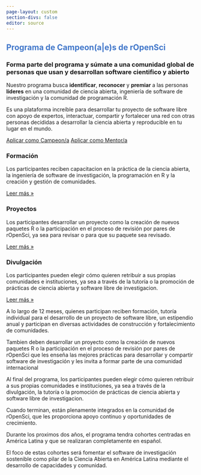 ```yaml
---
page-layout: custom
section-divs: false
editor: source
---
```


::: {.hero .grey-border}
::: {.content-block}

::: {.hero-title style="color: #4177ca"}
# Programa de Campeon(a|e)s de rOpenSci
:::

::: {..hero-title}
### Forma parte del programa y súmate a una comunidad global de personas que usan y desarrollan software cientifico y abierto  
:::

::: {.hero-text}
Nuestro programa busca **identificar**, **reconocer** y **premiar** a las personas **líderes** en una comunidad de ciencia abierta, ingeniería de software de investigación y la comunidad de programación R.

Es una plataforma increíble para desarrollar tu proyecto de software libre con apoyo de expertos, interactuar, compartir y fortalecer una red con otras personas decididas a desarrollar la ciencia abierta y reproducible en tu lugar en el mundo. 


::: hero-buttons
[Aplicar como Campeon/a](/champions/apply.qmd){.btn .btn-primary role="button"} [Aplicar como Mentor/a](/mentors/apply.qmd){.btn .btn-primary role="button"}
:::
:::
:::
:::


::: {.content-block }
::: {.features}

::: {.feature}
### Formación
Los participantes reciben capacitacion en la práctica de la ciencia abierta, la ingeniería de software de investigación, la programación en R y la creación y gestión de comunidades.

::: {.learn-more}
[Leer más »](.qmd)
:::
:::

::: {.feature}
### Proyectos
Los participantes desarrollar un proyecto como la creación de nuevos paquetes R o la participación en el proceso de revisión por pares de rOpenSci, ya sea para revisar o para que su paquete sea revisado.

::: {.learn-more}
[Leer más »](.qmd)
:::
:::

::: {.feature}
### Divulgación
Los participantes pueden elegir cómo quieren retribuir a sus propias comunidades e instituciones, ya sea a través de la tutoría o la promoción de prácticas de ciencia abierta y software libre de investigacion.

::: {.learn-more}
[Leer más »](.qmd)
:::
:::

:::
:::

A lo largo de 12 meses, quienes participan reciben formación, tutoría individual para el desarrollo de un proyecto de software libre, un estipendio anual y participan en diversas actividades de construcción y fortalecimiento de comunidades.

Tambien deben desarrollar un proyecto como la creación de nuevos paquetes R o la participación en el proceso de revisión por pares de rOpenSci que les enseña las mejores prácticas para desarrollar y compartir software de investigación y les invita a formar parte de una comunidad internacional

Al final del programa, los participantes pueden elegir cómo quieren retribuir a sus propias comunidades e instituciones, ya sea a través de la divulgación, la tutoría o la promoción de prácticas de ciencia abierta y software libre de investigacion.

Cuando terminan, están plenamente integrados en la comunidad de rOpenSci, que les proporciona apoyo continuo y oportunidades de crecimiento.

Durante los proximos dos años, el programa tendra cohortes centradas en América Latina y que se realizaran completamente en español.

El foco de estas cohortes será fomentar el software de investigación sostenible como pilar de la Ciencia Abierta en América Latina mediante el desarrollo de capacidades y comunidad.

::: {.footer}
::: 
